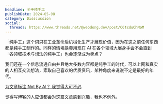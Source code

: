 ```yaml
---
headline: 关于纯手工
publishDate: 2024-05-08
category: Disscussion
social:
  threads: https://www.threads.net/@webdong.dev/post/C6tcduChNoM
---
```


「纯手工」这个词只在工业革命后机械化生产才展现价值，因为在这之前任何东西都是纯手工制作的。同样的情境换套用现在 AI 在各个领域大展身手会不会直到「各领域技术与想法的纯手工」也会逐渐成为卖点？

我们还在一个信息流通自由并且绝大多数内容都是纯手工的时代，可以上网和真实的人相互交流想法，索取自己喜欢的优质资讯，某种角度来说说不定是最好的年代。

[为文章标注 Not By AI？ 我觉得大可不必](https://blog.kyomind.tw/not-by-ai/)

觉得写博客的人应该都会对这篇文章感到兴趣，我也不例外。
